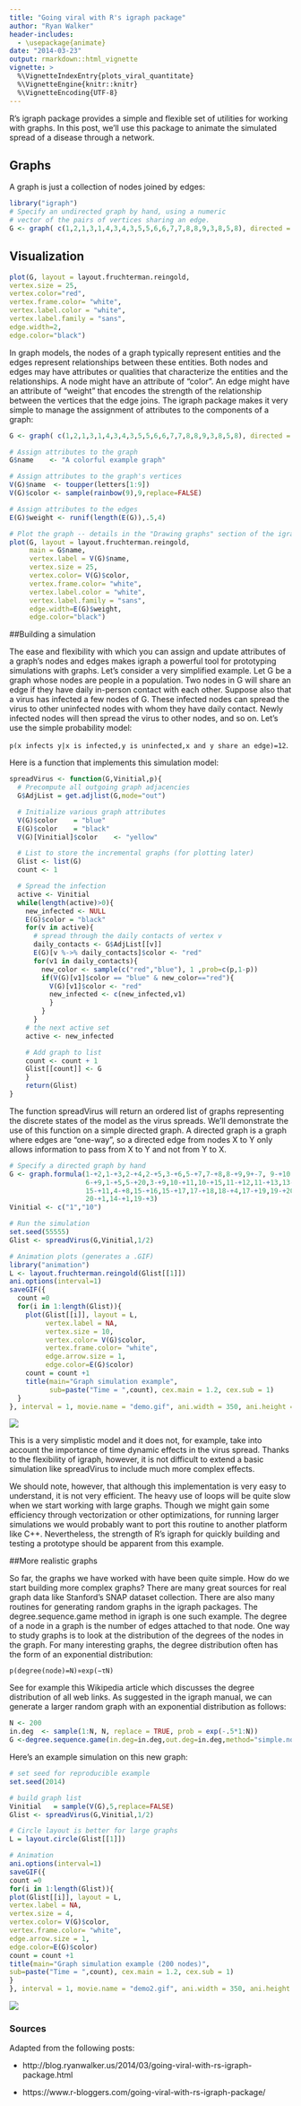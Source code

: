 ```yaml
---
title: "Going viral with R's igraph package"
author: "Ryan Walker"
header-includes:
  - \usepackage{animate}
date: "2014-03-23"
output: rmarkdown::html_vignette
vignette: >
  %\VignetteIndexEntry{plots_viral_quantitate}
  %\VignetteEngine{knitr::knitr}
  %\VignetteEncoding{UTF-8}
---
```


R's igraph package provides a simple and flexible set of utilities for working with graphs.  In this post, we'll use this package to animate the simulated spread of a disease through a network.

## Graphs

A graph is just a collection of nodes joined by edges:

```r
library("igraph")
# Specify an undirected graph by hand, using a numeric
# vector of the pairs of vertices sharing an edge.
G <- graph( c(1,2,1,3,1,4,3,4,3,5,5,6,6,7,7,8,8,9,3,8,5,8), directed = FALSE )
```

## Visualization
```r
plot(G, layout = layout.fruchterman.reingold,
vertex.size = 25,
vertex.color="red",
vertex.frame.color= "white",
vertex.label.color = "white",
vertex.label.family = "sans",
edge.width=2,
edge.color="black")
```

In graph models, the nodes of a graph typically represent entities and the edges represent relationships between these entities. Both nodes and edges may have attributes or qualities that characterize the entities and the relationships. A node might have an attribute of "color". An edge might have an attribute of "weight" that encodes the strength of the relationship between the vertices that the edge joins. The igraph package makes it very simple to manage the assignment of attributes to the components of a graph:

```r
G <- graph( c(1,2,1,3,1,4,3,4,3,5,5,6,6,7,7,8,8,9,3,8,5,8), directed = FALSE )

# Assign attributes to the graph
G$name    <- "A colorful example graph"

# Assign attributes to the graph's vertices
V(G)$name  <- toupper(letters[1:9])
V(G)$color <- sample(rainbow(9),9,replace=FALSE)

# Assign attributes to the edges
E(G)$weight <- runif(length(E(G)),.5,4)

# Plot the graph -- details in the "Drawing graphs" section of the igraph manual
plot(G, layout = layout.fruchterman.reingold,
     main = G$name,
     vertex.label = V(G)$name,
     vertex.size = 25,
     vertex.color= V(G)$color,
     vertex.frame.color= "white",
     vertex.label.color = "white",
     vertex.label.family = "sans",
     edge.width=E(G)$weight,
     edge.color="black")
```

##Building a simulation

The ease and flexibility with which you can assign and update attributes of a graph's nodes and edges makes igraph a powerful tool for prototyping simulations with graphs. Let's consider a very simplified example. Let G be a graph whose nodes are people in a population. Two nodes in G will share an edge if they have daily in-person contact with each other. Suppose also that a virus has infected a few nodes of G. These infected nodes can spread the virus to other uninfected nodes with whom they have daily contact. Newly infected nodes will then spread the virus to other nodes, and so on. Let's use the simple probability model:

`p(x infects y|x is infected,y is uninfected,x and y share an edge)=12`.

Here is a function that implements this simulation model:

```r
spreadVirus <- function(G,Vinitial,p){
  # Precompute all outgoing graph adjacencies
  G$AdjList = get.adjlist(G,mode="out")

  # Initialize various graph attributes
  V(G)$color    = "blue"
  E(G)$color    = "black"
  V(G)[Vinitial]$color    <- "yellow"

  # List to store the incremental graphs (for plotting later)
  Glist <- list(G)
  count <- 1

  # Spread the infection
  active <- Vinitial
  while(length(active)>0){
    new_infected <- NULL
    E(G)$color = "black"
    for(v in active){
      # spread through the daily contacts of vertex v
      daily_contacts <- G$AdjList[[v]]
      E(G)[v %->% daily_contacts]$color <- "red"
      for(v1 in daily_contacts){
        new_color <- sample(c("red","blue"), 1 ,prob=c(p,1-p))
        if(V(G)[v1]$color == "blue" & new_color=="red"){
          V(G)[v1]$color <- "red"
          new_infected <- c(new_infected,v1)
          }
        }
      }
    # the next active set
    active <- new_infected

    # Add graph to list
    count <- count + 1
    Glist[[count]] <- G
    }
    return(Glist)
}
```

The function spreadVirus will return an ordered list of graphs representing the discrete states of the model as the virus spreads. We'll demonstrate the use of this function on a simple directed graph. A directed graph is a graph where edges are "one-way", so a directed edge from nodes X to Y only allows information to pass from X to Y and not from Y to X.

```r
# Specify a directed graph by hand
G <- graph.formula(1-+2,1-+3,2-+4,2-+5,3-+6,5-+7,7-+8,8-+9,9+-7, 9-+10,
                   6-+9,1-+5,5-+20,3-+9,10-+11,10-+15,11-+12,11-+13,13-+14, 14-+15,
                   15-+11,4-+8,15-+16,15-+17,17-+18,18-+4,17-+19,19-+20,
                   20-+1,14-+1,19-+3)
Vinitial <- c("1","10")

# Run the simulation
set.seed(55555)
Glist <- spreadVirus(G,Vinitial,1/2)

# Animation plots (generates a .GIF)
library("animation")
L <- layout.fruchterman.reingold(Glist[[1]])
ani.options(interval=1)
saveGIF({
  count =0
  for(i in 1:length(Glist)){
    plot(Glist[[i]], layout = L,
         vertex.label = NA,
         vertex.size = 10,
         vertex.color= V(G)$color,
         vertex.frame.color= "white",
         edge.arrow.size = 1,
         edge.color=E(G)$color)
    count = count +1
    title(main="Graph simulation example",
          sub=paste("Time = ",count), cex.main = 1.2, cex.sub = 1)
  }
}, interval = 1, movie.name = "demo.gif", ani.width = 350, ani.height = 350)
```

![](demo.gif)

This is a very simplistic model and it does not, for example, take into account the importance of time dynamic effects in the virus spread. Thanks to the flexibility of igraph, however, it is not difficult to extend a basic simulation like spreadVirus to include much more complex effects.

We should note, however, that although this implementation is very easy to understand, it is not very efficient. The heavy use of loops will be quite slow when we start working with large graphs. Though we might gain some efficiency through vectorization or other optimizations, for running larger simulations we would probably want to port this routine to another platform like C++. Nevertheless, the strength of R's igraph for quickly building and testing a prototype should be apparent from this example.

##More realistic graphs

So far, the graphs we have worked with have been quite simple. How do we start building more complex graphs? There are many great sources for real graph data like Stanford's SNAP dataset collection. There are also many routines for generating random graphs in the igraph packages. The degree.sequence.game method in igraph is one such example. The degree of a node in a graph is the number of edges attached to that node. One way to study graphs is to look at the distribution of the degrees of the nodes in the graph. For many interesting graphs, the degree distribution often has the form of an exponential distribution:

`p(degree(node)=N)∝exp(−τN)`

See for example this Wikipedia article which discusses the degree distribution of all web links. As suggested in the igraph manual, we can generate a larger random graph with an exponential distribution as follows:

```r
N <- 200
in.deg  <- sample(1:N, N, replace = TRUE, prob = exp(-.5*1:N))
G <-degree.sequence.game(in.deg=in.deg,out.deg=in.deg,method="simple.no.multiple")
```

Here's an example simulation on this new graph:

```r
# set seed for reproducible example
set.seed(2014)

# build graph list
Vinitial   = sample(V(G),5,replace=FALSE)
Glist <- spreadVirus(G,Vinitial,1/2)

# Circle layout is better for large graphs
L = layout.circle(Glist[[1]])

# Animation
ani.options(interval=1)
saveGIF({
count =0
for(i in 1:length(Glist)){
plot(Glist[[i]], layout = L,
vertex.label = NA,
vertex.size = 4,
vertex.color= V(G)$color,
vertex.frame.color= "white",
edge.arrow.size = 1,
edge.color=E(G)$color)
count = count +1
title(main="Graph simulation example (200 nodes)",
sub=paste("Time = ",count), cex.main = 1.2, cex.sub = 1)
}
}, interval = 1, movie.name = "demo2.gif", ani.width = 350, ani.height = 350)
```

![](demo2.gif)


### Sources

Adapted from the following posts:

* http://blog.ryanwalker.us/2014/03/going-viral-with-rs-igraph-package.html

* https://www.r-bloggers.com/going-viral-with-rs-igraph-package/
